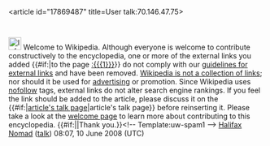 <article id="17869487" title=User talk:70.146.47.75>
	<talkpage id="17869487" title="User talk:70.146.47.75">
[[Image:Information.svg|25px]] Welcome to Wikipedia. Although everyone is welcome to contribute constructively to the encyclopedia, one or more of the external links you added {{#if:|to the page [[:{{{1}}}]]}} do not comply with our [[Wikipedia:External links|guidelines for external links]] and have been removed. [[Wikipedia:What_Wikipedia_is_not#LINK|Wikipedia is not a collection of links]]; nor should it be used for [[Wikipedia:Spam|advertising]] or promotion. Since Wikipedia uses [[nofollow]] tags, external links do not alter search engine rankings. If you feel the link should be added to the article, please discuss it on the {{#if:|[[talk:{{{1}}}|article's talk page]]|article's talk page}} before reinserting it. Please take a look at the [[Wikipedia:Welcome|welcome page]] to learn more about contributing to this encyclopedia. {{#if:|{{{2}}}|Thank you.}}&lt;!-- Template:uw-spam1 --&gt; [[User:Halifax Nomad|Halifax Nomad]] ([[User talk:Halifax Nomad|talk]]) 08:07, 10 June 2008 (UTC)
	</talkpage>
</article>